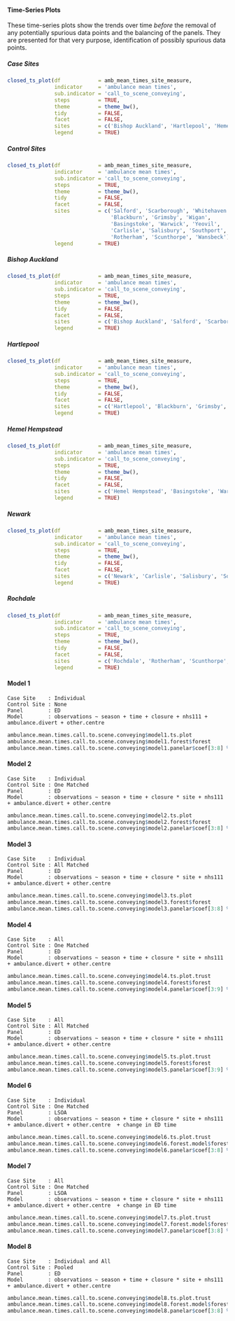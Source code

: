 #### Time-Series Plots

These time-series plots show the trends over time *before* the removal of any potentially spurious data points and the balancing of the panels.  They are presented for that very purpose, identification of possibly spurious data points.

##### Case Sites

```r
closed_ts_plot(df            = amb_mean_times_site_measure,
               indicator     = 'ambulance mean times',
               sub.indicator = 'call_to_scene_conveying',
               steps         = TRUE,
               theme         = theme_bw(),
               tidy          = FALSE,
               facet         = FALSE,
               sites         = c('Bishop Auckland', 'Hartlepool', 'Hemel Hempstead', 'Newark', 'Rochdale'),
               legend        = TRUE)
```

##### Control Sites

```r
closed_ts_plot(df            = amb_mean_times_site_measure,
               indicator     = 'ambulance mean times',
               sub.indicator = 'call_to_scene_conveying',
               steps         = TRUE,
               theme         = theme_bw(),
               tidy          = FALSE,
               facet         = FALSE,
               sites         = c('Salford', 'Scarborough', 'Whitehaven',
                                 'Blackburn', 'Grimsby', 'Wigan',
                                 'Basingstoke', 'Warwick', 'Yeovil',
                                 'Carlisle', 'Salisbury', 'Southport',
                                 'Rotherham', 'Scunthorpe', 'Wansbeck'),
               legend        = TRUE)
```

##### Bishop Auckland

```r
closed_ts_plot(df            = amb_mean_times_site_measure,
               indicator     = 'ambulance mean times',
               sub.indicator = 'call_to_scene_conveying',
               steps         = TRUE,
               theme         = theme_bw(),
               tidy          = FALSE,
               facet         = FALSE,
               sites         = c('Bishop Auckland', 'Salford', 'Scarborough', 'Whitehaven'),
               legend        = TRUE)
```

##### Hartlepool

```r
closed_ts_plot(df            = amb_mean_times_site_measure,
               indicator     = 'ambulance mean times',
               sub.indicator = 'call_to_scene_conveying',
               steps         = TRUE,
               theme         = theme_bw(),
               tidy          = FALSE,
               facet         = FALSE,
               sites         = c('Hartlepool', 'Blackburn', 'Grimsby', 'Wigan'),
               legend        = TRUE)
```

##### Hemel Hempstead

```r
closed_ts_plot(df            = amb_mean_times_site_measure,
               indicator     = 'ambulance mean times',
               sub.indicator = 'call_to_scene_conveying',
               steps         = TRUE,
               theme         = theme_bw(),
               tidy          = FALSE,
               facet         = FALSE,
               sites         = c('Hemel Hempstead', 'Basingstoke', 'Warwick', 'Yeovil'),
               legend        = TRUE)
```

##### Newark

```r
closed_ts_plot(df            = amb_mean_times_site_measure,
               indicator     = 'ambulance mean times',
               sub.indicator = 'call_to_scene_conveying',
               steps         = TRUE,
               theme         = theme_bw(),
               tidy          = FALSE,
               facet         = FALSE,
               sites         = c('Newark', 'Carlisle', 'Salisbury', 'Southport'),
               legend        = TRUE)
```

##### Rochdale

```r
closed_ts_plot(df            = amb_mean_times_site_measure,
               indicator     = 'ambulance mean times',
               sub.indicator = 'call_to_scene_conveying',
               steps         = TRUE,
               theme         = theme_bw(),
               tidy          = FALSE,
               facet         = FALSE,
               sites         = c('Rochdale', 'Rotherham', 'Scunthorpe', 'Wansbeck'),
               legend        = TRUE)
```


#### Model 1
`Case Site    : Individual`\
`Control Site : None`\
`Panel        : ED`\
`Model        : observations ~ season + time + closure + nhs111 + ambulance.divert + other.centre `\

```r
ambulance.mean.times.call.to.scene.conveying$model1.ts.plot
ambulance.mean.times.call.to.scene.conveying$model1.forest$forest
ambulance.mean.times.call.to.scene.conveying$model1.panelar$coef[3:8] %>% kable(caption = ambulance.mean.times.call.to.scene.conveying$model1.panelar$caption)
```

#### Model 2

`Case Site    : Individual`\
`Control Site : One Matched`\
`Panel        : ED`\
`Model        : observations ~ season + time + closure * site + nhs111 + ambulance.divert + other.centre `\

```r
ambulance.mean.times.call.to.scene.conveying$model2.ts.plot
ambulance.mean.times.call.to.scene.conveying$model2.forest$forest
ambulance.mean.times.call.to.scene.conveying$model2.panelar$coef[3:8] %>% kable(caption = ambulance.mean.times.call.to.scene.conveying$model2.panelar$caption)
```

#### Model 3

`Case Site    : Individual`\
`Control Site : All Matched`\
`Panel        : ED`\
`Model        : observations ~ season + time + closure * site + nhs111 + ambulance.divert + other.centre `\

```r
ambulance.mean.times.call.to.scene.conveying$model3.ts.plot
ambulance.mean.times.call.to.scene.conveying$model3.forest$forest
ambulance.mean.times.call.to.scene.conveying$model3.panelar$coef[3:8] %>% kable(caption = ambulance.mean.times.call.to.scene.conveying$model3.panelar$caption)
```

#### Model 4

`Case Site    : All`\
`Control Site : One Matched`\
`Panel        : ED`\
`Model        : observations ~ season + time + closure * site + nhs111 + ambulance.divert + other.centre `\

```r
ambulance.mean.times.call.to.scene.conveying$model4.ts.plot.trust
ambulance.mean.times.call.to.scene.conveying$model4.forest$forest
ambulance.mean.times.call.to.scene.conveying$model4.panelar$coef[3:9] %>% kable(caption = ambulance.mean.times.call.to.scene.conveying$model4.panelar$caption)
```

#### Model 5

`Case Site    : All`\
`Control Site : All Matched`\
`Panel        : ED`\
`Model        : observations ~ season + time + closure * site + nhs111 + ambulance.divert + other.centre `\


```r
ambulance.mean.times.call.to.scene.conveying$model5.ts.plot.trust
ambulance.mean.times.call.to.scene.conveying$model5.forest$forest
ambulance.mean.times.call.to.scene.conveying$model5.panelar$coef[3:9] %>% kable(caption = ambulance.mean.times.call.to.scene.conveying$model5.panelar$caption)
```

#### Model 6

`Case Site    : Individual`\
`Control Site : One Matched`\
`Panel        : LSOA`\
`Model        : observations ~ season + time + closure * site + nhs111 + ambulance.divert + other.centre  + change in ED time`\

```r
ambulance.mean.times.call.to.scene.conveying$model6.ts.plot.trust
ambulance.mean.times.call.to.scene.conveying$model6.forest.model$forest
ambulance.mean.times.call.to.scene.conveying$model6.panelar$coef[3:8] %>% kable(caption = ambulance.mean.times.call.to.scene.conveying$model6.panelar$caption)
```

#### Model 7

`Case Site    : All`\
`Control Site : One Matched`\
`Panel        : LSOA`\
`Model        : observations ~ season + time + closure * site + nhs111 + ambulance.divert + other.centre  + change in ED time`\

```r
ambulance.mean.times.call.to.scene.conveying$model7.ts.plot.trust
ambulance.mean.times.call.to.scene.conveying$model7.forest.model$forest
ambulance.mean.times.call.to.scene.conveying$model7.panelar$coef[3:8] %>% kable(caption = ambulance.mean.times.call.to.scene.conveying$model7.panelar$caption)
```

#### Model 8

`Case Site    : Individual and All`\
`Control Site : Pooled`\
`Panel        : ED`\
`Model        : observations ~ season + time + closure * site + nhs111 + ambulance.divert + other.centre`\

```r
ambulance.mean.times.call.to.scene.conveying$model8.ts.plot.trust
ambulance.mean.times.call.to.scene.conveying$model8.forest.model$forest
ambulance.mean.times.call.to.scene.conveying$model8.panelar$coef[3:8] %>% kable(caption = ambulance.mean.times.call.to.scene.conveying$model8.panelar$caption)
```
